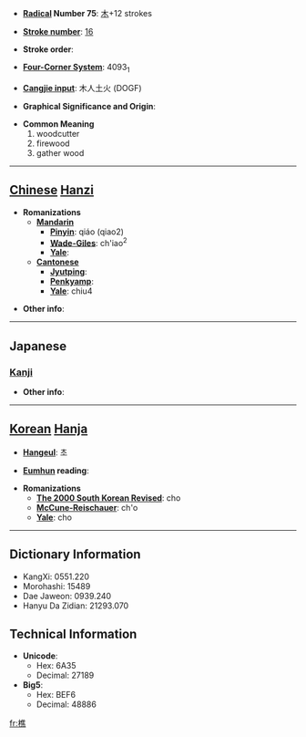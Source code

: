 * '''[[Wiktionary:Chinese radical index| Radical]] Number 75''': [[Wiktionary:Chinese radical index 木|木]]+12 strokes

* '''[[Wiktionary:Chinese total strokes index|Stroke number]]''': [[Wiktionary:Chinese total strokes index 16|16]]

* '''Stroke order''': 

* '''[[Wiktionary:Chinese four corner index|Four-Corner System]]''': 4093<sub>1</sub>

* '''[[Wiktionary:Chinese Cangjie index|Cangjie input]]''': 木人土火 (DOGF)

* '''Graphical Significance and Origin''': 

* '''Common Meaning'''
*#woodcutter
*# firewood
*# gather wood


----

== [[Chinese]] [[Hanzi]] ==

* '''Romanizations'''
** '''[[Mandarin]]'''
*** '''[[Pinyin]]''': qiáo (qiao2)
*** '''[[Wade-Giles]]''': ch'iao<sup>2</sup>
*** '''[[Yale]]''': 
** '''[[Cantonese]]'''
*** '''[[Jyutping]]''':
*** '''[[Penkyamp]]''': 
*** '''[[Yale]]''': chiu4

* '''Other info''': 

----

==Japanese==
===[[Kanji]]===
{{kanji|on readings=[[しょう]] (shō)
|kun readings=[[きこる]] (kikoru), [[きこり]] (kikori)
}}

* '''Other info''':  

----

== [[Korean]] [[Hanja]] ==

* '''[[Hangeul]]''': 초

* '''[[Eumhun]] reading''': 

* '''Romanizations'''
** '''[[The 2000 South Korean Revised Romanization|The 2000 South Korean Revised]]''': cho
** '''[[McCune-Reischauer]]''': ch'o
** '''[[Yale]]''': cho

----

== Dictionary Information ==

* KangXi: 0551.220
* Morohashi: 15489
* Dae Jaweon: 0939.240
* Hanyu Da Zidian: 21293.070

== Technical Information ==

* '''Unicode''':
** Hex: 6A35
** Decimal: 27189
* '''Big5''':
** Hex: BEF6
** Decimal: 48886

[[fr:樵]]